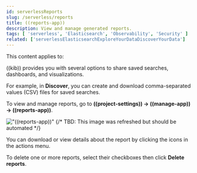 ```yaml
---
id: serverlessReports
slug: /serverless/reports
title: ((reports-app))
description: View and manage generated reports.
tags: [ 'serverless', 'Elasticsearch', 'Observability', 'Security' ]
related: ['serverlessElasticsearchExploreYourDataDiscoverYourData']
---
```


<DocBadge template="technical preview" />
This content applies to: <DocBadge template="elasticsearch" slug="/serverless/elasticsearch/what-is-elasticsearch-serverless" /> <DocBadge template="observability" slug="/serverless/observability/what-is-observability-serverless" /> <DocBadge template="security" slug="/serverless/security/what-is-security-serverless" />

((kib)) provides you with several options to share saved searches, dashboards, and visualizations.

For example, in **Discover**, you can create and download comma-separated values (CSV) files for saved searches.

To view and manage reports, go to **((project-settings)) → ((manage-app)) → ((reports-app))**.

!["((reports-app))"](images/reports-management.png)
{/* TBD: This image was refreshed but should be automated */}

You can download or view details about the report by clicking the icons in the actions menu.

To delete one or more reports, select their checkboxes then click **Delete reports**.

